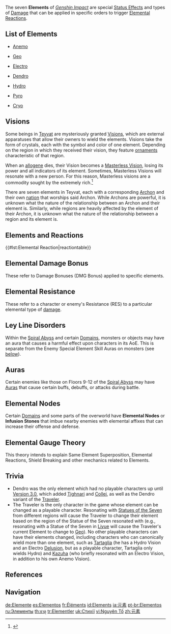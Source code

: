 {{Terminology Infobox
|title        = Element
|image        = Seven Elements Black.png
|type         = Combat
|type2        = Game Systems
}}
The seven '''Elements''' of ''[[Genshin Impact]]'' are special [[Status Effects]] and types of [[Damage]] that can be applied in specific orders to trigger [[Elemental Reactions]].

==List of Elements==
{{See also|Category:Elements}}
*{{Element|Anemo}}[[Anemo]]
*{{Element|Geo}}[[Geo]]
*{{Element|Electro}}[[Electro]]
*{{Element|Dendro}}[[Dendro]]
*{{Element|Hydro}}[[Hydro]]
*{{Element|Pyro}}[[Pyro]]
*{{Element|Cryo}}[[Cryo]]

==Visions==
{{Main|Vision}}
Some beings in [[Teyvat]] are mysteriously granted [[Vision]]s, which are external apparatuses that allow their owners to wield the elements. Visions take the form of crystals, each with the symbol and color of one element. Depending on the region in which they received their vision, they feature [[Vision/Gallery|ornaments]] characteristic of that region.

When an [[allogene]] dies, their Vision becomes a [[Masterless Vision]], losing its power and all indicators of its element. Sometimes, Masterless Visions will resonate with a new person. For this reason, Masterless visions are a commodity sought by the extremely rich.<ref>{{Ref/CS|Ningguang|Vision}}</ref>

There are seven elements in Teyvat, each with a corresponding [[Archon]] and their own [[nation]] that worships said Archon. While Archons are powerful, it is unknown what the nature of the relationship between an Archon and their element is. Similarly, while regions are heavily affected by the element of their Archon, it is unknown what the nature of the relationship between a region and its element is.

==Elements and Reactions==
{{See also|Elemental Reaction|Elemental Resonance}}
{{#lst:Elemental Reaction|reactiontable}}

==Elemental Damage Bonus==
{{Main|Damage Bonus#Elemental}}
These refer to Damage Bonuses (DMG Bonus) applied to specific elements.

==Elemental Resistance==
{{Main|RES#Elemental Resistances}}
These refer to a character or enemy's Resistance (RES) to a particular elemental type of [[damage]].

==Ley Line Disorders==
{{Main|Ley Line Disorder}}
Within the [[Spiral Abyss]] and certain [[Domains]], monsters or objects may have an aura that causes a harmful effect upon characters in its AoE. This is separate from the Enemy Special Element Skill Auras on monsters (see [[#Auras|below]]).

==Auras==
{{Main|Aura}}
Certain enemies like those on Floors 9-12 of the [[Spiral Abyss]] may have [[Auras]] that cause certain buffs, debuffs, or attacks during battle.

==Elemental Nodes==
{{Main|Elemental Node}}
Certain [[Domains]] and some parts of the overworld have '''Elemental Nodes''' or '''Infusion Stones''' that imbue nearby enemies with elemental affixes that can increase their offense and defense.

==Elemental Gauge Theory==
{{Main|Elemental Gauge Theory}}
This theory intends to explain Same Element Superposition, Elemental Reactions, Shield Breaking and other mechanics related to Elements.

==Trivia==
* Dendro was the only element which had no playable characters up until [[Version/3.0|Version 3.0]], which added [[Tighnari]] and [[Collei]], as well as the Dendro variant of the [[Traveler]].
* The Traveler is the only character in the game whose element can be changed as a playable character. Resonating with [[Statues of the Seven]] from different regions will cause the Traveler to change their element based on the region of the Statue of the Seven resonated with (e.g., resonating with a Statue of the Seven in [[Liyue]] will cause the Traveler's current Element to change to [[Geo]]). No other playable characters can have their elements changed, including characters who can canonically wield more than one element, such as [[Tartaglia]] (he has a Hydro Vision and an Electro [[Delusion]], but as a playable character, Tartaglia only wields Hydro) and [[Kazuha]] (who briefly resonated with an Electro Vision, in addition to his own Anemo Vision).

==References==
{{Reflist}}

==Navigation==
{{Element Navbox|state=collapsed}}
{{Attribute Navbox|state=collapsed}}
{{Combat Navbox|state=collapsed}}
{{Genshin Navbox}}
[[Category:Elements| ]]

[[de:Elemente]]
[[es:Elementos]]
[[fr:Éléments]]
[[id:Elements]]
[[ja:元素]]
[[pt-br:Elementos]]
[[ru:Элементы]]
[[th:ธาตุ]]
[[tr:Elementler]]
[[uk:Стихії]]
[[vi:Nguyên Tố]]
[[zh:元素]]